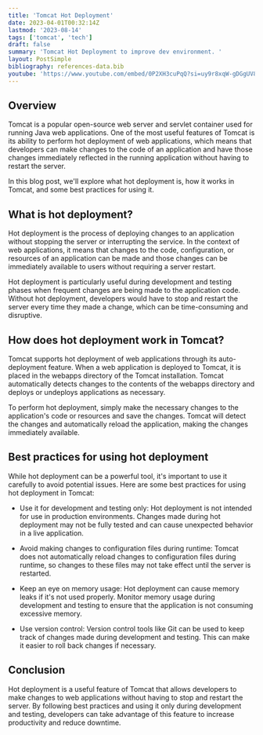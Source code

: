 ```yaml
---
title: 'Tomcat Hot Deployment'
date: 2023-04-01T00:32:14Z
lastmod: '2023-08-14'
tags: ['tomcat', 'tech']
draft: false
summary: 'Tomcat Hot Deployment to improve dev environment. '
layout: PostSimple
bibliography: references-data.bib
youtube: 'https://www.youtube.com/embed/0P2XH3cuPqQ?si=uy9r8xqW-gDGgUV8'
---
```


<TOCInline toc={props.toc} asDisclosure />

## Overview

Tomcat is a popular open-source web server and servlet container used for running Java web applications. One of the most useful features of Tomcat is its ability to perform hot deployment of web applications, which means that developers can make changes to the code of an application and have those changes immediately reflected in the running application without having to restart the server.

In this blog post, we'll explore what hot deployment is, how it works in Tomcat, and some best practices for using it.

## What is hot deployment?

Hot deployment is the process of deploying changes to an application without stopping the server or interrupting the service. In the context of web applications, it means that changes to the code, configuration, or resources of an application can be made and those changes can be immediately available to users without requiring a server restart.

Hot deployment is particularly useful during development and testing phases when frequent changes are being made to the application code. Without hot deployment, developers would have to stop and restart the server every time they made a change, which can be time-consuming and disruptive.

## How does hot deployment work in Tomcat?

Tomcat supports hot deployment of web applications through its auto-deployment feature. When a web application is deployed to Tomcat, it is placed in the webapps directory of the Tomcat installation. Tomcat automatically detects changes to the contents of the webapps directory and deploys or undeploys applications as necessary.

To perform hot deployment, simply make the necessary changes to the application's code or resources and save the changes. Tomcat will detect the changes and automatically reload the application, making the changes immediately available.

## Best practices for using hot deployment

While hot deployment can be a powerful tool, it's important to use it carefully to avoid potential issues. Here are some best practices for using hot deployment in Tomcat:

- Use it for development and testing only: Hot deployment is not intended for use in production environments. Changes made during hot deployment may not be fully tested and can cause unexpected behavior in a live application.

- Avoid making changes to configuration files during runtime: Tomcat does not automatically reload changes to configuration files during runtime, so changes to these files may not take effect until the server is restarted.

- Keep an eye on memory usage: Hot deployment can cause memory leaks if it's not used properly. Monitor memory usage during development and testing to ensure that the application is not consuming excessive memory.

- Use version control: Version control tools like Git can be used to keep track of changes made during development and testing. This can make it easier to roll back changes if necessary.

## Conclusion

Hot deployment is a useful feature of Tomcat that allows developers to make changes to web applications without having to stop and restart the server. By following best practices and using it only during development and testing, developers can take advantage of this feature to increase productivity and reduce downtime.
